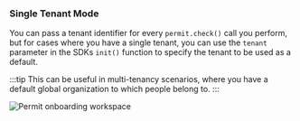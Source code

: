 ### Single Tenant Mode

You can pass a tenant identifier for every `permit.check()` call you perform,
but for cases where you have a single tenant, you can use the `tenant` parameter in the SDKs `init()` function to specify the
tenant to be used as a default.

:::tip
This can be useful in multi-tenancy scenarios, where you have a default global organization to which people belong to.
:::

![Permit onboarding workspace](/img/updated/user-management/user-management-1.png)
